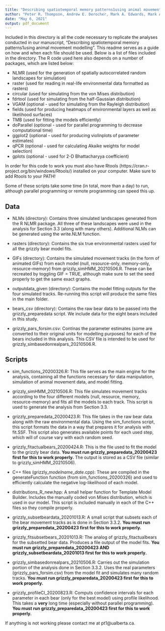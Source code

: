 ```yaml
---
title: "Describing spatiotemporal memory patterns1using animal movement modelling: Supplementary Material"
author: "Peter R. Thompson, Andrew E. Derocher, Mark A. Edwards, Mark A. Lewis"
date: "May 6, 2021"
output: pdf_document
---
```


Included in this directory is all the code necessary to replicate the analyses conducted in our manuscript, "Describing spatiotemporal memory patterns1using animal movement modelling". This readme serves as a guide on how and when each file should be used. Below is a list of files included in the directory. The R code used here also depends on a number of packages, which are listed below:

* NLMR (used for the generation of spatially autocorrelated random landscapes for simulation)
* raster (used for reading in real-life environmental data formatted as rasters)
* circular (used for simulating from the von Mises distribution)
* fdrtool (used for simulating from the half-Gaussian distribution)
* VGAM (optional - used for simulating from the Rayleigh distribution)
* fields (used for producing heatmaps of environmental layers as well as likelihood surfaces)
* TMB (used for fitting the models efficiently)
* doParallel (optional - used for parallel programming to decrease computational time)
* ggplot2 (optional - used for producing violinplots of parameter estimates)
* qPCR (optional - used for calculating Akaike weights for model selection)
* gplots (optional - used for 2-D Bhattacharyya coefficient)

In order for this code to work you must also have Rtools (https://cran.r-project.org/bin/windows/Rtools/) installed on your computer. Make sure to add Rtools to your PATH!

Some of these scripts take some time (in total, more than a day) to run, although parallel programming or remote programming can speed this up.

## Data

* NLMs (directory): Contains three simulated landscapes generated from the R NLMR package. All three of these landscapes were used in the analysis for Section 3.3 (along with many others). Additional NLMs can be generated using the write.NLM function.

* rasters (directory): Contains the six true environmental rasters used for all the grizzly bear model fits.

* GIFs (directory): Contains the simulated movement tracks (in the form of animated GIFs) from each model (null, resource-only, memory-only, resource-memory) from grizzly_simHMM_20210506.R. These can be recreated by toggling GIF = TRUE, although make sure to set the seed properly to get the same exact graphs.

* outputdata_given (directory): Contains the model fitting outputs for the four simulated tracks. Re-running this script will produce the same files in the main folder.

* bears_csv (directory): Contains the raw bear data to be passed into the grizzly_preparedata script. We include data for the eight bears included in this study.

* grizzly_pars_forsim.csv: Continas the parameter estimates (some are converted to their original units for modelling purposes) for each of the bears included in this analysis. This CSV file is intended to be used for grizzly_simbasedonrealpars_20210506.R.

## Scripts

* sim_functions_20200326.R: This file serves as the main engine for the analysis, containing all the functions necessary for data manipulation, simulation of animal movement data, and model fitting. 

* grizzly_simHMM_20210506.R: This file simulates movement tracks according to the four different models (null, resource, memory, resource-memory) and fits all the models to each track. This script is used to generate the analysis from Section 3.3.

* grizzly_preparedata_20200423.R: This file takes in the raw bear data along with the raw environmental data. Using the sim_functions script, this script formats the data in a way that prepares it for analysis with fit.SSF. This script also generates available points for each used step, which will of course vary with each random seed.

* grizzly_fitactualbears_20200424.R: This is the file used to fit the model to the grizzly bear data. **You must run grizzly_preparedata_20200423 first for this to work properly.** The output is stored as a CSV file (similar to grizzly_simHMM_20210506).

* C++ files (grizzly_*modelname*_*date*.cpp): These are compiled in the generateFunction function (from sim_functions_20200326) and used to efficiently calculate the negative log-likelihood of each model.

* distributions_R_new.hpp: A small helper function for Template Model Builder. Includes the manually coded von Mises distribution, which is used in our model. This script is included manually in each of the C++ files so they compile properly.

* grizzly_subsetbeardata_20201013.R: A small script that subsets each of the bear movement tracks as is done in Section 3.3.2. **You must run grizzly_preparedata_20200423 first for this to work properly.**

* grizzly_fitsubsetbears_20201013.R: The analog of grizzly_fitactualbears for the subsetted bear data. Produces a file output of the model fits. **You must run grizzly_preparedata_20200423 AND grizzly_subsetbeardata_20201013 first for this to work properly.**

* grizzly_simbasedonrealpars_20210506.R: Carries out the simulation portion of the analysis done in Section 3.3.2. Uses the real parameters (grizzly_pars_forsim.csv) from the model fit and simulates many random tracks. **You must run grizzly_preparedata_20200423 first for this to work properly.**

* grizzly_profileCI_20200823.R: Computs confidence intervals for each parameter in each bear (only for the best model) using profile likelihood. This takes a **very** long time (especially without parallel programming). **You must run grizzly_preparedata_20200423 first for this to work properly.**

If anything is not working please contact me at pt1@ualberta.ca.
